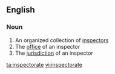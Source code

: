 ==English==

===Noun===
{{en-noun}}

# An organized collection of [[inspector]]s
# The [[office]] of an inspector
# The [[jurisdiction]] of an inspector

[[ta:inspectorate]]
[[vi:inspectorate]]